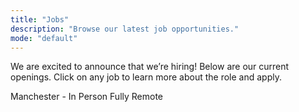 ```yaml
---
title: "Jobs"
description: "Browse our latest job opportunities."
mode: "default"
---
```


We are excited to announce that we’re hiring! Below are our current openings. Click on any job to learn more about the role and apply.


<Card title="Growth Hacker" href="./jobs/growth-hacker">
  Manchester - In Person
</Card>

<Card title="Content Writer" href="./jobs/content-writer">
  Fully Remote
</Card>
